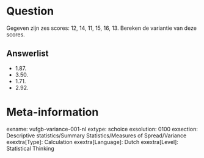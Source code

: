Question
========
Gegeven zijn zes scores: 12, 14, 11, 15, 16, 13. Bereken de variantie van deze scores.

Answerlist
----------
* 1.87.
* 3.50.
* 1.71.
* 2.92.

Meta-information
================
exname: vufgb-variance-001-nl
extype: schoice
exsolution: 0100
exsection: Descriptive statistics/Summary Statistics/Measures of Spread/Variance
exextra[Type]: Calculation
exextra[Language]: Dutch
exextra[Level]: Statistical Thinking